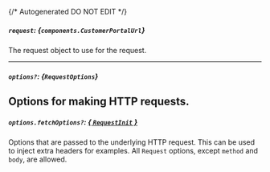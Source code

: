 {/* Autogenerated DO NOT EDIT  */}

##### `request`: *{`components.CustomerPortalUrl`}*
The request object to use for the request.

<Collapsible openLabel={Labels.showProperties} closeLabel={Labels.hideProperties}>
  <CustomerPortalUrl />
</Collapsible>

---
##### `options?`: *{`RequestOptions`}*
Options for making HTTP requests.
---
##### `options.fetchOptions?`: [*{ `RequestInit` }*](https://developer.mozilla.org/en-US/docs/Web/API/Request/Request#options)
Options that are passed to the underlying HTTP request. This can be used to inject extra headers for examples. All `Request` options, except `method` and `body`, are allowed.


